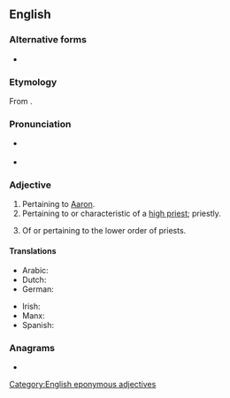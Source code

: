 ==English==

===Alternative forms===
* {{l|en|Aaronical}}

===Etymology===
From {{suffix|en|Aaron|ic}}.

===Pronunciation===
* {{a|RP}} {{IPA|en|/æɹˈɒn.ɪk/|/ɛːˈɹɒn.ɪk/}}
* {{a|GenAm}} {{IPA|en|/æɹˈɑn.ɪk/|/ɛˈɹɑn.ɪk/}}

===Adjective===
{{en-adj}}

# Pertaining to [[Aaron]]. {{defdate|First attested in the mid 17<sup>th</sup> century.}}
# Pertaining to or characteristic of a [[high priest]]; priestly. {{defdate|First attested in the mid 17<sup>th</sup> century.}}
# {{lb|en|Mormonism}} Of or pertaining to the lower order of priests. {{defdate|First attested in the early 19<sup>th</sup> century.}}

====Translations====
{{trans-top|pertaining to Aaron}}
* Arabic: {{t|ar|هاروني}}
* Dutch: {{t|nl|aäronitisch}}
* German: {{t|de|aaronitisch}}
{{trans-mid}}
* Irish: {{t|ga|Árónach}}
* Manx: {{t|gv|Aaronagh}}
* Spanish: {{t+|es|aarónico}}
{{trans-bottom}}

===Anagrams===
* {{anagrams|en|a=aacinor|ocarina}}

[[Category:English eponymous adjectives]]
